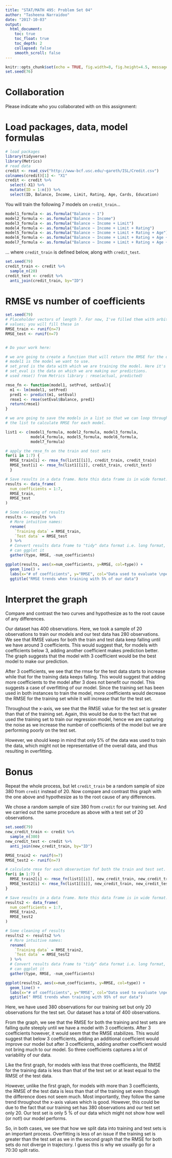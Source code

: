 ```yaml
---
title: "STAT/MATH 495: Problem Set 04"
author: "Tasheena Narraidoo"
date: "2017-10-03"
output:
  html_document:
    toc: true
    toc_float: true
    toc_depth: 2
    collapsed: false
    smooth_scroll: false
---
```


```r
knitr::opts_chunk$set(echo = TRUE, fig.width=8, fig.height=4.5, message=FALSE)
set.seed(76)
```

# Collaboration

Please indicate who you collaborated with on this assignment:


# Load packages, data, model formulas

```r
# load packages
library(tidyverse)
library(Metrics)
# read data
credit <- read_csv("http://www-bcf.usc.edu/~gareth/ISL/Credit.csv")
colnames(credit)[1] <- "X1"
credit <- credit %>%
  select(-X1) %>%
  mutate(ID = 1:n()) %>% 
  select(ID, Balance, Income, Limit, Rating, Age, Cards, Education)
```

You will train the following 7 models on `credit_train`...

```r
model1_formula <- as.formula("Balance ~ 1")
model2_formula <- as.formula("Balance ~ Income")
model3_formula <- as.formula("Balance ~ Income + Limit")
model4_formula <- as.formula("Balance ~ Income + Limit + Rating")
model5_formula <- as.formula("Balance ~ Income + Limit + Rating + Age")
model6_formula <- as.formula("Balance ~ Income + Limit + Rating + Age + Cards")
model7_formula <- as.formula("Balance ~ Income + Limit + Rating + Age + Cards + Education")
```

... where `credit_train` is defined below, along with `credit_test`.

```r
set.seed(79)
credit_train <- credit %>% 
  sample_n(20)
credit_test <- credit %>% 
  anti_join(credit_train, by="ID")
```

# RMSE vs number of coefficients

```r
set.seed(79)
# Placeholder vectors of length 7. For now, I've filled them with arbitrary 
# values; you will fill these in
RMSE_train <- runif(n=7)
RMSE_test <- runif(n=7)


# Do your work here:

# we are going to create a function that will return the RMSE for the data. 
# model1 is the model we want to use.
# set_pred is the data with which we are training the model. Here it's credit_train.
# set_eval is the data on which we are making our predictions.
# used rmse() from Metrics library : rmse(actual, predicted)

rmse_fn <- function(model1, setPred, setEval){
  m1 <- lm(model1, setPred)
  pred1 <- predict(m1, setEval)
  rmse1 <- rmse(setEval$Balance, pred1)
  return(rmse1)
}

# we are going to save the models in a list so that we can loop through 
# the list to calculate RMSE for each model.

list1 <- c(model1_formula, model2_formula, model3_formula,
           model4_formula, model5_formula, model6_formula,
           model7_formula)

# apply the rmse_fn on the train and test sets
for(i in 1:7) {  
  RMSE_train[i] <- rmse_fn(list1[[i]], credit_train, credit_train)
  RMSE_test[i] <- rmse_fn(list1[[i]], credit_train, credit_test)
  }

# Save results in a data frame. Note this data frame is in wide format.
results <- data_frame(
  num_coefficients = 1:7,
  RMSE_train,
  RMSE_test
) 

# Some cleaning of results
results <- results %>% 
  # More intuitive names:
  rename(
    `Training data` = RMSE_train,
    `Test data` = RMSE_test
  ) %>% 
  # Convert results data frame to "tidy" data format i.e. long format, so that we
  # can ggplot it
  gather(type, RMSE, -num_coefficients)

ggplot(results, aes(x=num_coefficients, y=RMSE, col=type)) +
  geom_line() + 
  labs(x="# of coefficients", y="RMSE", col="Data used to evaluate \nperformance of fitted model") +
  ggtitle("RMSE trends when training with 5% of our data")
```


# Interpret the graph

Compare and contrast the two curves and hypothesize as to the root cause of any differences.

Our dataset has 400 observations. Here, we took a sample of 20 observations to train our models and our test data has 280 observations. We see that RMSE values for both the train and test data keep falling until we have around 3 coefficients. This would suggest that, for models with coefficients below 3, adding another coefficient makes prediction better. The graph suggests that the model with 3 coefficient would be the best model to make our prediction. 

After 3 coefficients, we see that the rmse for the test data starts to increase while that for the training data keeps falling. This would suggest that adding more coefficients to the model after 3 does not benefit our model. This suggests a case of overfitting of our model. Since the training set has been used in both instances to train the model, more coefficients would decrease the RMSE for the training set while it will increase that for the test set.

Throughout the x-axis, we see that the RMSE value for the test set is greater than that of the training set. Again, this would be due to the fact that we used the training set to train our regression model, hence we are capturing the noise as we increase the number of coefficients of the model but we are performing poorly on the test set.

However, we should keep in mind that only 5% of the data was used to train the data, which might not be representative of the overall data, and thus resulting in overfitting. 

# Bonus

Repeat the whole process, but let `credit_train` be a random sample of size 380
from `credit` instead of 20. Now compare and contrast this graph with the
one above and hypothesize as to the root cause of any differences.

We chose a random sample of size 380 from `credit` for our training set. And we carried out the same procedure as above with a test set of 20 observations.

```r
set.seed(79)
new_credit_train <- credit %>% 
  sample_n(380)
new_credit_test <- credit %>% 
  anti_join(new_credit_train, by="ID")
```

```r
RMSE_train2 <- runif(n=7)
RMSE_test2 <- runif(n=7)

# calculate rmse for each obseravtion fof both the train and test set.
for(i in 1:7) {  
  RMSE_train2[i] <- rmse_fn(list1[[i]], new_credit_train, new_credit_train)
  RMSE_test2[i] <- rmse_fn(list1[[i]], new_credit_train, new_credit_test)
}

# Save results in a data frame. Note this data frame is in wide format.
results2 <- data_frame(
  num_coefficients = 1:7,
  RMSE_train2,
  RMSE_test2
) 

# Some cleaning of results
results2 <- results2 %>% 
  # More intuitive names:
  rename(
    `Training data` = RMSE_train2,
    `Test data` = RMSE_test2
  ) %>% 
  # Convert results data frame to "tidy" data format i.e. long format, so that we
  # can ggplot it
  gather(type, RMSE, -num_coefficients)

ggplot(results2, aes(x=num_coefficients, y=RMSE, col=type)) +
  geom_line() + 
  labs(x="# of coefficients", y="RMSE", col="Data used to evaluate \nperformance of fitted model") +
  ggtitle(" RMSE trends when training with 95% of our data")
```

Here, we have used 380 observations for our training set but only 20 observations for the test set. Our dataset has a total of 400 observations.

From the graph, we see that the RMSE for both the training and test sets are falling quite steeply until we have a model with 3 coefficients. After 3 coefficients however, it would seem that the RMSE stabilizes. This would suggest that below 3 coefficients, adding an additional coefficient would improve our model but after 3 coefficients, adding another coefficient would not bring much to our model. So three coefficients captures a lot of variability of our data.

Like the first graph, for models with less that three coefficients, the RMSE for the training data is less than that of the test set or at least equal to the RMSE of the test data. 

However, unlike the first graph, for models with more than 3 coefficients, the RMSE of the test data is less than that of the training set even though the difference does not seem much. Most importantly, they follow the same trend throughout the x-axis values which is good. However, this could be due to the fact that our training set has 380 observations and our test set only 20. Our test set is only 5 % of our data which might not show how well (or not!) our model performs.

So, in both cases, we see that how we split data into training and test sets is an important process. Overfitting is less of an issue if the training set is greater than the test set as we in the second graph that the RMSE for both sets do not diverge in trajectory. I guess this is why we usually go for a 70:30 split ratio.
